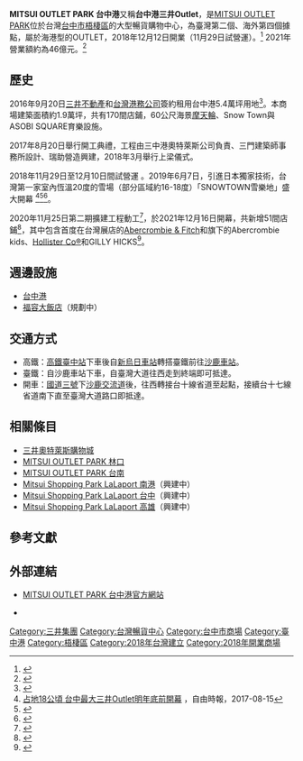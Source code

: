 {{Infobox shopping mall 
| shopping_mall_name = Mitsui Outlet Park 台中港
| logo               =
| logo_width         =
| image              = Mitsui Outlet Park Taichung Port 2019 11.jpg
| image_width        = 250px
| caption            = 台中港三井Outlet Park 2019年11月
| location           = {{flagicon|TWN}} [[台中市|台中市]][[梧棲區|梧棲區]]
| coordinates        = 
| address            = [[台中市|台中市]][[梧棲區|梧棲區]][[台灣大道|台灣大道]]十段168號
| opening_date       = 一期：2018年12月12日開幕<br>二期：2021年12月16日開幕
| closing_date       = 
| developer          = 瑞助營造股份有限公司
| manager            = 三中港奧特萊斯股份有限公司
| owner              = 
| architect          = 三門聯合建築師事務所
| number_of_stores   = 170
| number_of_anchors  = 
| floor_area         = 79789.97 ㎡(總樓板面積)<ref>台中市107中都使字第01944號</ref>
| floors             = 2
| website = {{URL|https://www.mop.com.tw/}}
| parking            = 小型車2640輛、機車1523輛
| publictransit      = [[台中市公車308路|台中市公車308路]]<br>[[台中市公車310路|台中市公車310路]]<br>[[台中市公車617路|台中市公車617路]]<br>[[台中市公車688路|台中市公車688路]]
| footnotes          = 
}}

'''MITSUI OUTLET PARK 台中港'''又稱'''台中港三井Outlet'''，是[[三井奧特萊斯購物城|MITSUI OUTLET PARK]]位於台灣[[台中市|台中市]][[梧棲區|梧棲區]]的大型暢貨購物中心，為臺灣第二個、海外第四個據點，屬於海港型的OUTLET，2018年12月12日開業（11月29日試營運）。<ref>{{Cite web |url=http://www.chinatimes.com/realtimenews/20181001002870-260415#comments |title=60米海港摩天輪！三井OUTLET PARK預定12／12開幕 |accessdate=2018-10-02 |archive-date=2020-08-06 |archive-url=https://web.archive.org/web/20200806133247/https://www.chinatimes.com/realtimenews/20181001002870-260415#comments |dead-url=no }}</ref> 2021年營業額約為46億元。<ref>{{cite news |language =zh |author =宋健生 |url =https://udn.com/news/story/7241/6009644 |title =台中新光三越去年營收214.2億 第11度蟬聯全台百貨店王 |publisher =經濟日報 |date =2022-01-04 |accessdate =2022-01-25 |archive-date =2022-01-26 |archive-url =https://web.archive.org/web/20220126215938/https://udn.com/news/story/7241/6009644 }}</ref>

==歷史==
2016年9月20日[[三井不動產|三井不動產]]和[[台灣港務公司|台灣港務公司]]簽約租用台中港5.4萬坪用地<ref name="簽約">{{Cite web|url=http://fashion.ettoday.net/news/778545|title=坐摩天輪吃景觀餐廳　台中港三井OUTLET 2018登場|language=zh-tw|publisher=[[ETfashion時尚雲|ETfashion時尚雲]]|date=2016年9月20日|accessdate=2016年9月25日|archive-date=2020年8月6日|archive-url=https://web.archive.org/web/20200806133302/https://fashion.ettoday.net/news/778545|dead-url=no}}</ref>。本商場建築面積約1.9萬坪，共有170間店鋪，60公尺海景[[摩天輪|摩天輪]]、Snow Town與ASOBI SQUARE育樂設施。

2017年8月20日舉行開工典禮，工程由三中港奧特萊斯公司負責、三門建築師事務所設計、瑞助營造興建，2018年3月舉行上梁儀式。

2018年11月29日至12月10日間試營運 。2019年6月7日，引進日本獨家技術，台灣第一家室內恆溫20度的雪場（部分區域約16-18度）「SNOWTOWN雪樂地」盛大開幕
<ref>[http://m.ltn.com.tw/news/life/breakingnews/2163938 占地18公頃 台中最大三井Outlet明年底前開幕] {{Wayback|url=http://m.ltn.com.tw/news/life/breakingnews/2163938 |date=20180818182146 }}，自由時報，2017-08-15</ref><ref>{{cite web|url=https://tw.appledaily.com/new/realtime/20181002/1439803/|title=台中三井OUTLET完工　11月底試營運|publisher=蘋果日報|date=2013-11-06|accessdate=|author=洪子恩|archive-date=2019-01-01|archive-url=https://web.archive.org/web/20190101165334/https://tw.appledaily.com/new/realtime/20181002/1439803/|dead-url=no}}</ref><ref>{{cite web|language=zh-tw|url=https://tw.lifestyle.appledaily.com/lifestyle/realtime/20181129/1475369|title=台中三井OUTLET今試營運　絕美海景搶先看|publisher=蘋果日報|date=2018-11-29|accessdate=2018-12-01|author=|archive-date=2019-02-17|archive-url=https://web.archive.org/web/20190217040231/https://tw.lifestyle.appledaily.com/lifestyle/realtime/20181129/1475369|dead-url=no}}</ref>。

2020年11月25日第二期擴建工程動工<ref>{{cite web|language=zh-tw|url=https://www.chinatimes.com/realtimenews/20201125005705-260410?chdtv|title=三井台中港OUTLET二期動工！預期新增50櫃、2021年開幕|publisher=自由時報|date=2021-12-16|accessdate=2021-12-17|author=張軒哲|archive-date=2021-03-09|archive-url=https://web.archive.org/web/20210309193759/https://www.chinatimes.com/realtimenews/20201125005705-260410?chdtv}}</ref>，於2021年12月16日開幕，共新增51間店鋪<ref>{{cite web|language=zh-tw|url=https://ec.ltn.com.tw/article/breakingnews/3770443|title=三井OUTLET PARK台中港二期今日開幕營運 新增51家繽紛櫃位|publisher=工商時報|date=2020-11-25|accessdate=2021-03-05|author=李麗滿|archive-date=2022-01-11|archive-url=https://web.archive.org/web/20220111153228/https://ec.ltn.com.tw/article/breakingnews/3770443}}</ref>，其中包含首度在台灣展店的[[Abercrombie_&_Fitch|Abercrombie & Fitch]]和旗下的Abercrombie kids、[[Hollister_Co®|Hollister Co®]]和GILLY HICKS<ref>{{cite web |language=zh-tw |url=https://www.chinatimes.com/realtimenews/20211104003136-260405?chdtv |title=台中港三井OUTLET二期將開幕 爽逛220家櫃位 |publisher=中時 |date=2021-11-04 |accessdate=2021-11-05 |author=陳淑娥 |archive-date=2021-11-07 |archive-url=https://web.archive.org/web/20211107143052/https://www.chinatimes.com/realtimenews/20211104003136-260405?chdtv }}</ref>。

==週邊設施==
*[[臺中港|台中港]]
*[[福容大飯店#飯店據點|福容大飯店]]（規劃中）

==交通方式==
*高鐵：[[高鐵臺中站|高鐵臺中站]]下車後自[[新烏日車站|新烏日車站]]轉搭臺鐵前往[[沙鹿車站|沙鹿車站]]。
*臺鐵：自沙鹿車站下車，自臺灣大道往西走到終端即可抵達。
*開車：[[福爾摩沙高速公路|國道三號]]下[[沙鹿交流道|沙鹿交流道]]後，往西轉接台十線省道至起點，接續台十七線省道南下直至臺灣大道路口即抵達。

== 相關條目 ==
*[[三井奧特萊斯購物城|三井奧特萊斯購物城]]
*[[MITSUI_OUTLET_PARK_林口|MITSUI OUTLET PARK 林口]]
*[[MITSUI_OUTLET_PARK_台南|MITSUI OUTLET PARK 台南]]
*[[LaLaport南港|Mitsui Shopping Park LaLaport 南港]]（興建中）
*[[LaLaport台中|Mitsui Shopping Park LaLaport 台中]]（興建中）
*[[LaLaport高雄|Mitsui Shopping Park LaLaport 高雄]]（興建中）

== 參考文獻 ==
{{Reflist}}

==外部連結==
*[https://www.mop.com.tw/taichungport/tw/index.html    MITSUI OUTLET PARK 台中港官方網站] {{Wayback|url=https://www.mop.com.tw/taichungport/tw/index.html |date=20181216163340 }}{{zh}}{{zh-cn}}{{en}}{{ja}}
*{{facebook|MitsuiOutletParkTAICHUNGPORT|MITSUI OUTLET PARK 台中港}} {{Wayback|url=https://www.facebook.com/Mitsui-Outlet-Park-%E5%8F%B0%E4%B8%AD%E6%B8%AF-1924755847611037/ |date=20200806133148 }}

{{Portal bar|日本|台灣|企業}}
{{台灣購物中心}}
[[Category:三井集團|Category:三井集團]]
[[Category:台灣暢貨中心|Category:台灣暢貨中心]]
[[Category:台中市商場|Category:台中市商場]]
[[Category:臺中港|Category:臺中港]]
[[Category:梧棲區|Category:梧棲區]]
[[Category:2018年台灣建立|Category:2018年台灣建立]]
[[Category:2018年開業商場|Category:2018年開業商場]]